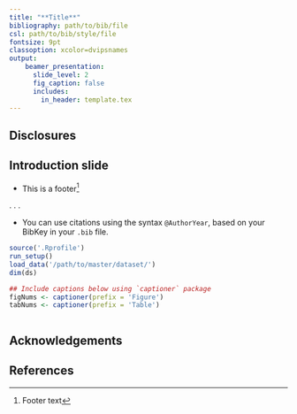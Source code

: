 ```yaml
---
title: "**Title**"
bibliography: path/to/bib/file
csl: path/to/bib/style/file
fontsize: 9pt
classoption: xcolor=dvipsnames
output:
    beamer_presentation:
      slide_level: 2
      fig_caption: false
      includes:
        in_header: template.tex
---
```


<!-- slide 1 -->
## Disclosures ##

## Introduction slide ##

* This is a footer[^footer]

. . .

* You can use citations using the syntax `@AuthorYear`, based on your
  BibKey in your `.bib` file.

[^footer]: Footer text

```r
source('.Rprofile')
run_setup()
load_data('/path/to/master/dataset/')
dim(ds)
```

```r
## Include captions below using `captioner` package
figNums <- captioner(prefix = 'Figure')
tabNums <- captioner(prefix = 'Table')
```

```r

```

## Acknowledgements ##

## References ##

\tiny
